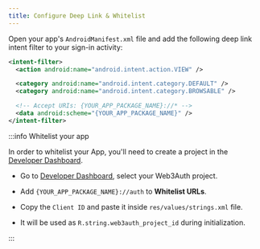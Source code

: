 ```yaml
---
title: Configure Deep Link & Whitelist
---
```


Open your app's `AndroidManifest.xml` file and add the following deep link intent filter to your
sign-in activity:

```xml
<intent-filter>
  <action android:name="android.intent.action.VIEW" />

  <category android:name="android.intent.category.DEFAULT" />
  <category android:name="android.intent.category.BROWSABLE" />

  <!-- Accept URIs: {YOUR_APP_PACKAGE_NAME}://* -->
  <data android:scheme="{YOUR_APP_PACKAGE_NAME}" />
</intent-filter>
```

:::info Whitelist your app

In order to whitelist your App, you'll need to create a project in the
[Developer Dashboard](https://dashboard.web3auth.io).

- Go to [Developer Dashboard](https://dashboard.web3auth.io/), select your Web3Auth project.

- Add `{YOUR_APP_PACKAGE_NAME}://auth` to **Whitelist URLs**.

- Copy the `Client ID` and paste it inside `res/values/strings.xml` file.

- It will be used as `R.string.web3auth_project_id` during initialization.

:::
